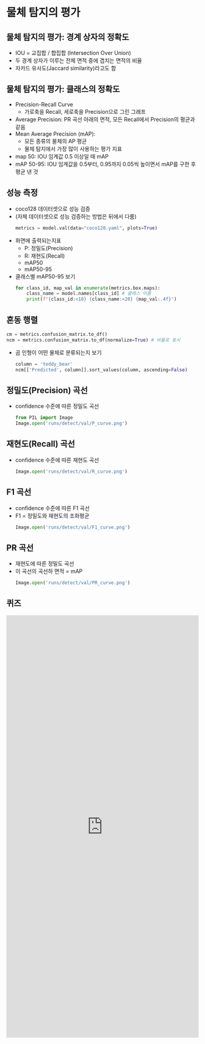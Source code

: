 # 물체 탐지의 평가

## 물체 탐지의 평가: 경계 상자의 정확도
*   IOU = 교집합 / 합집합 (Intersection Over Union)
*   두 경계 상자가 이루는 전체 면적 중에 겹치는 면적의 비율
*   자카드 유사도(Jaccard similarity)라고도 함

## 물체 탐지의 평가: 클래스의 정확도
*   Precision-Recall Curve
    *   가로축을 Recall, 세로축을 Precision으로 그린 그래프
*   Average Precision: PR 곡선 아래의 면적, 모든 Recall에서 Precision의 평균과 같음
*   Mean Average Precision (mAP):
    *   모든 종류의 물체의 AP 평균
    *   물체 탐지에서 가장 많이 사용하는 평가 지표
*   map 50: IOU 임계값 0.5 이상일 때 mAP
*   mAP 50-95: IOU 임계값을 0.5부터, 0.95까지 0.05씩 높이면서 mAP를 구한 후 평균 낸 것

## 성능 측정
*   coco128 데이터셋으로 성능 검증
*   (자체 데이터셋으로 성능 검증하는 방법은 뒤에서 다룸)
    ```python
    metrics = model.val(data="coco128.yaml", plots=True)
    ```
*   화면에 출력되는지표
    *   P: 정밀도(Precision)
    *   R: 재현도(Recall)
    *   mAP50
    *   mAP50-95
*   클래스별 mAP50-95 보기
    ```python
    for class_id, map_val in enumerate(metrics.box.maps):
        class_name = model.names[class_id] # 클래스 이름
        print(f"{class_id:<10} {class_name:<20} {map_val:.4f}")
    ```

## 혼동 행렬
```python
cm = metrics.confusion_matrix.to_df()
ncm = metrics.confusion_matrix.to_df(normalize=True) # 비율로 표시
```
*   곰 인형이 어떤 물체로 분류되는지 보기
    ```python
    column = 'teddy_bear'
    ncm[['Predicted', column]].sort_values(column, ascending=False)
    ```

## 정밀도(Precision) 곡선
*   confidence 수준에 따른 정밀도 곡선
    ```python
    from PIL import Image
    Image.open('runs/detect/val/P_curve.png')
    ```

## 재현도(Recall) 곡선
*   confidence 수준에 따른 재현도 곡선
    ```python
    Image.open('runs/detect/val/R_curve.png')
    ```

## F1 곡선
*   confidence 수준에 따른 F1 곡선
*   F1 = 정밀도와 재현도의 조화평균
    ```python
    Image.open('runs/detect/val/F1_curve.png')
    ```

## PR 곡선
*   재현도에 따른 정밀도 곡선
*   이 곡선의 곡선하 면적 = mAP
    ```python
    Image.open('runs/detect/val/PR_curve.png')
    ```

## 퀴즈


<iframe src="https://tally.so/embed/wk4MJo?alignLeft=1&hideTitle=1&transparentBackground=1&dynamicHeight=1" loading="lazy" width="100%" height="1105" frameborder="0" marginheight="0" marginwidth="0" title="[CV] 물체 탐지의 평가"></iframe>